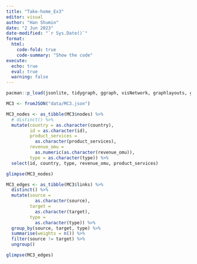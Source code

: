 ```yaml
---
title: "Take-home_Ex3"
editor: visual
author: "Han Shumin"
date: "2 Jun 2023"
date-modified: "`r Sys.Date()`"
format:
  html:
    code-fold: true
    code-summary: "Show the code"
execute: 
  echo: true
  eval: true
  warning: false
---
```


```r
pacman::p_load(jsonlite, tidygraph, ggraph, visNetwork, graphlayouts, ggforce, tidytext, tidyverse)
```

```r
MC3 <- fromJSON("data/MC3.json")
```

```r
MC3_nodes <- as_tibble(MC3$nodes) %>%
  # distinct() %>%
  mutate(country = as.character(country),
         id = as.character(id),
         product_services = 
           as.character(product_services),
         revenue_omu = 
           as.numeric(as.character(revenue_omu)),
         type = as.character(type)) %>%
  select(id, country, type, revenue_omu, product_services)

glimpse(MC3_nodes)
```

```r
MC3_edges <- as_tibble(MC3$links) %>%
  distinct() %>%
  mutate(source = 
           as.character(source),
         target = 
           as.character(target),
         type = 
           as.character(type)) %>%
  group_by(source, target, type) %>%
  summarise(weights = n()) %>%
  filter(source != target) %>%
  ungroup()

glimpse(MC3_edges)  
```


